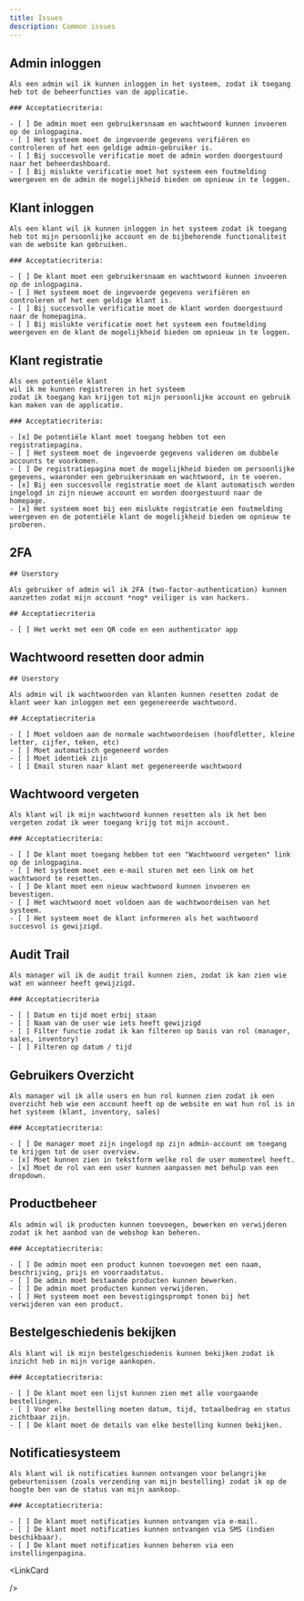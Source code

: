```yaml
---
title: Issues
description: Common issues
---
```



## Admin inloggen
```
Als een admin wil ik kunnen inloggen in het systeem, zodat ik toegang heb tot de beheerfuncties van de applicatie.

### Acceptatiecriteria:

- [ ] De admin moet een gebruikersnaam en wachtwoord kunnen invoeren op de inlogpagina.
- [ ] Het systeem moet de ingevoerde gegevens verifiëren en controleren of het een geldige admin-gebruiker is.
- [ ] Bij succesvolle verificatie moet de admin worden doorgestuurd naar het beheerdashboard.
- [ ] Bij mislukte verificatie moet het systeem een foutmelding weergeven en de admin de mogelijkheid bieden om opnieuw in te loggen.
```

## Klant inloggen
```
Als een klant wil ik kunnen inloggen in het systeem zodat ik toegang heb tot mijn persoonlijke account en de bijbehorende functionaliteit van de website kan gebruiken.

### Acceptatiecriteria:

- [ ] De klant moet een gebruikersnaam en wachtwoord kunnen invoeren op de inlogpagina.
- [ ] Het systeem moet de ingevoerde gegevens verifiëren en controleren of het een geldige klant is.
- [ ] Bij succesvolle verificatie moet de klant worden doorgestuurd naar de homepagina.
- [ ] Bij mislukte verificatie moet het systeem een foutmelding weergeven en de klant de mogelijkheid bieden om opnieuw in te loggen.
```

## Klant registratie
```
Als een potentiële klant
wil ik me kunnen registreren in het systeem
zodat ik toegang kan krijgen tot mijn persoonlijke account en gebruik kan maken van de applicatie.

### Acceptatiecriteria:

- [x] De potentiële klant moet toegang hebben tot een registratiepagina.
- [ ] Het systeem moet de ingevoerde gegevens valideren om dubbele accounts te voorkomen.
- [ ] De registratiepagina moet de mogelijkheid bieden om persoonlijke gegevens, waaronder een gebruikersnaam en wachtwoord, in te voeren.
- [x] Bij een succesvolle registratie moet de klant automatisch worden ingelogd in zijn nieuwe account en worden doorgestuurd naar de homepage.
- [x] Het systeem moet bij een mislukte registratie een foutmelding weergeven en de potentiële klant de mogelijkheid bieden om opnieuw te proberen.
```

## 2FA
```
## Userstory

Als gebruiker of admin wil ik 2FA (two-factor-authentication) kunnen aanzetten zodat mijn account *nog* veiliger is van hackers.

## Acceptatiecriteria

- [ ] Het werkt met een QR code en een authenticator app
```

## Wachtwoord resetten door admin
```
## Userstory

Als admin wil ik wachtwoorden van klanten kunnen resetten zodat de klant weer kan inloggen met een gegenereerde wachtwoord.

## Acceptatiecriteria

- [ ] Moet voldoen aan de normale wachtwoordeisen (hoofdletter, kleine letter, cijfer, teken, etc)
- [ ] Moet automatisch gegeneerd worden
- [ ] Moet identiek zijn
- [ ] Email sturen naar klant met gegenereerde wachtwoord
```

## Wachtwoord vergeten
```
Als klant wil ik mijn wachtwoord kunnen resetten als ik het ben vergeten zodat ik weer toegang krijg tot mijn account.

### Acceptatiecriteria:

- [ ] De klant moet toegang hebben tot een "Wachtwoord vergeten" link op de inlogpagina.
- [ ] Het systeem moet een e-mail sturen met een link om het wachtwoord te resetten.
- [ ] De klant moet een nieuw wachtwoord kunnen invoeren en bevestigen.
- [ ] Het wachtwoord moet voldoen aan de wachtwoordeisen van het systeem.
- [ ] Het systeem moet de klant informeren als het wachtwoord succesvol is gewijzigd.
```


## Audit Trail
```
Als manager wil ik de audit trail kunnen zien, zodat ik kan zien wie wat en wanneer heeft gewijzigd.

### Acceptatiecriteria

- [ ] Datum en tijd moet erbij staan
- [ ] Naam van de user wie iets heeft gewijzigd
- [ ] Filter functie zodat ik kan filteren op basis van rol (manager, sales, inventory)
- [ ] Filteren op datum / tijd
```

## Gebruikers Overzicht
```
Als manager wil ik alle users en hun rol kunnen zien zodat ik een overzicht heb wie een account heeft op de website en wat hun rol is in het systeem (klant, inventory, sales)

### Acceptatiecriteria:

- [ ] De manager moet zijn ingelogd op zijn admin-account om toegang te krijgen tot de user overview.
- [x] Moet kunnen zien in tekstform welke rol de user momenteel heeft.
- [x] Moet de rol van een user kunnen aanpassen met behulp van een dropdown.
```

## Productbeheer
```
Als admin wil ik producten kunnen toevoegen, bewerken en verwijderen zodat ik het aanbod van de webshop kan beheren.

### Acceptatiecriteria:

- [ ] De admin moet een product kunnen toevoegen met een naam, beschrijving, prijs en voorraadstatus.
- [ ] De admin moet bestaande producten kunnen bewerken.
- [ ] De admin moet producten kunnen verwijderen.
- [ ] Het systeem moet een bevestigingsprompt tonen bij het verwijderen van een product.

```

## Bestelgeschiedenis  bekijken
```
Als klant wil ik mijn bestelgeschiedenis kunnen bekijken zodat ik inzicht heb in mijn vorige aankopen.

### Acceptatiecriteria:

- [ ] De klant moet een lijst kunnen zien met alle voorgaande bestellingen.
- [ ] Voor elke bestelling moeten datum, tijd, totaalbedrag en status zichtbaar zijn.
- [ ] De klant moet de details van elke bestelling kunnen bekijken.

```

## Notificatiesysteem
```
Als klant wil ik notificaties kunnen ontvangen voor belangrijke gebeurtenissen (zoals verzending van mijn bestelling) zodat ik op de hoogte ben van de status van mijn aankoop.

### Acceptatiecriteria:

- [ ] De klant moet notificaties kunnen ontvangen via e-mail.
- [ ] De klant moet notificaties kunnen ontvangen via SMS (indien beschikbaar).
- [ ] De klant moet notificaties kunnen beheren via een instellingenpagina.

```

<LinkCard

/>
